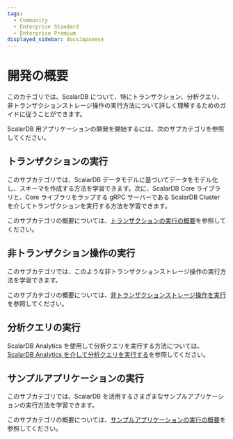 ```yaml
---
tags:
  - Community
  - Enterprise Standard
  - Enterprise Premium
displayed_sidebar: docsJapanese
---
```


# 開発の概要


<TranslationBanner />

このカテゴリでは、ScalarDB について、特にトランザクション、分析クエリ、非トランザクションストレージ操作の実行方法について詳しく理解するためのガイドに従うことができます。

ScalarDB 用アプリケーションの開発を開始するには、次のサブカテゴリを参照してください。

## トランザクションの実行

このサブカテゴリでは、ScalarDB データモデルに基づいてデータをモデル化し、スキーマを作成する方法を学習できます。次に、ScalarDB Core ライブラリと、Core ライブラリをラップする gRPC サーバーである ScalarDB Cluster を介してトランザクションを実行する方法を学習できます。

このサブカテゴリの概要については、[トランザクションの実行の概要](develop-run-transactions-overview.mdx)を参照してください。

## 非トランザクション操作の実行

このサブカテゴリでは、このような非トランザクションストレージ操作の実行方法を学習できます。

このサブカテゴリの概要については、[非トランザクションストレージ操作を実行](develop-run-non-transactional-operations-overview.mdx)を参照してください。

## 分析クエリの実行

ScalarDB Analytics を使用して分析クエリを実行する方法については、[ScalarDB Analytics を介して分析クエリを実行する](scalardb-analytics/run-analytical-queries.mdx)を参照してください。

## サンプルアプリケーションの実行

このサブカテゴリでは、ScalarDB を活用するさまざまなサンプルアプリケーションの実行方法を学習できます。

このサブカテゴリの概要については、[サンプルアプリケーションの実行の概要](scalardb-samples/README.mdx)を参照してください。

